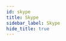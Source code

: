 ```yaml
---
id: skype
title: Skype
sidebar_label: Skype
hide_title: true
---
```


<WikiEntry 
    title= "Skype" 
    pic_url= "https://upload.wikimedia.org/wikipedia/commons/thumb/6/60/Skype_logo_%282019%E2%80%93present%29.svg/200px-Skype_logo_%282019%E2%80%93present%29.svg.png" 
    description= ""
    developer= ""
    website= ""
    support= ""
    protocol= ""
    os_support= "Cross-platform"
    pricing= "Free (with paid services available)"
    sign_up= ""
    hosting= ""
    rec_speed= ""
    req_speed= ""
    max_qual= ""
    latency= ""
    last_update= ""
    open_source= ""
    repo= ""
    ease= ""
    issues= ""
    info= ""
    caution= ""
/>